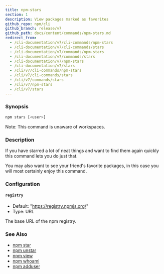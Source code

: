 ```yaml
---
title: npm-stars
section: 1
description: View packages marked as favorites
github_repo: npm/cli
github_branch: release/v7
github_path: docs/content/commands/npm-stars.md
redirect_from:
  - /cli-documentation/v7/cli-commands/npm-stars
  - /cli-documentation/v7/cli-commands/stars
  - /cli-documentation/v7/commands/npm-stars
  - /cli-documentation/v7/commands/stars
  - /cli-documentation/v7/npm-stars
  - /cli-documentation/v7/stars
  - /cli/v7/cli-commands/npm-stars
  - /cli/v7/cli-commands/stars
  - /cli/v7/commands/stars
  - /cli/v7/npm-stars
  - /cli/v7/stars
---
```


### Synopsis

```bash
npm stars [<user>]
```

Note: This command is unaware of workspaces.

### Description

If you have starred a lot of neat things and want to find them again quickly this command lets you do just that.

You may also want to see your friend's favorite packages, in this case you will most certainly enjoy this command.

### Configuration

#### `registry`

- Default: "https://registry.npmjs.org/"
- Type: URL

The base URL of the npm registry.

### See Also

- [npm star](/cli/v7/commands/npm-star)
- [npm unstar](/cli/v7/commands/npm-unstar)
- [npm view](/cli/v7/commands/npm-view)
- [npm whoami](/cli/v7/commands/npm-whoami)
- [npm adduser](/cli/v7/commands/npm-adduser)
